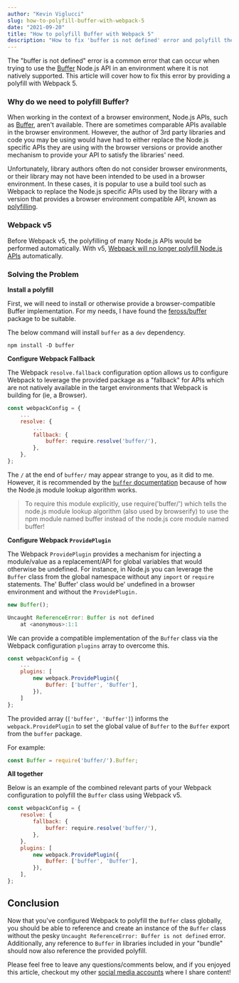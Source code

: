 ```yaml
---
author: "Kevin Viglucci"
slug: how-to-polyfill-buffer-with-webpack-5
date: "2021-09-20"
title: "How to polyfill Buffer with Webpack 5"
description: "How to fix 'buffer is not defined' error and polyfill the Node.js Buffer API for browsers with Webpack 5."
---
```


The "buffer is not defined" error is a common error that can occur when trying to use the [Buffer](https://nodejs.org/api/buffer.html) Node.js API in an environment where it is not natively supported. This article will cover how to fix this error by providing a polyfill with Webpack 5.

### Why do we need to polyfill Buffer?

When working in the context of a browser environment, Node.js APIs, such as [Buffer](https://nodejs.org/api/buffer.html), aren't available. There are sometimes comparable APIs available in the browser environment. However, the author of 3rd party libraries and code you may be using would have had to either replace the Node.js specific APIs they are using with the browser versions or provide another mechanism to provide your API to satisfy the libraries' need.

Unfortunately, library authors often do not consider browser environments, or their library may not have been intended to be used in a browser environment. In these cases, it is popular to use a build tool such as Webpack to replace the Node.js specific APIs used by the library with a version that provides a browser environment compatible API, known as [polyfilling](https://developer.mozilla.org/en-US/docs/Glossary/Polyfill).

### Webpack v5

Before Webpack v5, the polyfilling of many Node.js APIs would be performed automatically. With v5, [Webpack will no longer polyfill Node.js APIs](https://webpack.js.org/blog/2020-10-10-webpack-5-release/#automatic-nodejs-polyfills-removed) automatically.

### Solving the Problem

__Install a polyfill__

First, we will need to install or otherwise provide a browser-compatible Buffer implementation. For my needs, I have found the [feross/buffer](https://www.npmjs.com/package/buffer) package to be suitable.

The below command will install `buffer` as a `dev` dependency.

```
npm install -D buffer
```

__Configure Webpack Fallback__

The Webpack `resolve.fallback` configuration option allows us to configure Webpack to leverage the provided package as a "fallback" for APIs which are not natively available in the target environments that Webpack is building for (ie, a Browser).

```js
const webpackConfig = {
    ...
    resolve: {
        ...
        fallback: {
            buffer: require.resolve('buffer/'),
        },
    },
};
```

The `/` at the end of `buffer/` may appear strange to you, as it did to me. However, it is recommended by the [`buffer` documentation](https://www.npmjs.com/package/buffer#usage) because of how the Node.js module lookup algorithm works.

> To require this module explicitly, use require('buffer/') which tells the node.js module lookup algorithm (also used by browserify) to use the npm module named buffer instead of the node.js core module named buffer!

__Configure Webpack `ProvidePlugin`__

The Webpack `ProvidePlugin` provides a mechanism for injecting a module/value as a replacement/API for global variables that would otherwise be undefined. For instance, in Node.js you can leverage the `Buffer` class from the global namespace without any `import` or `require` statements. The' Buffer' class would be' undefined in a browser environment and without the `ProvidePlugin.`

```js
new Buffer();

Uncaught ReferenceError: Buffer is not defined
    at <anonymous>:1:1
```

We can provide a compatible implementation of the `Buffer` class via the Webpack configuration `plugins` array to overcome this.

```js
const webpackConfig = {
    ...
    plugins: [
        new webpack.ProvidePlugin({
            Buffer: ['buffer', 'Buffer'],
        }),
    ]
};
```

The provided array (`['buffer', 'Buffer']`) informs the `webpack.ProvidePlugin` to set the global value of `Buffer` to the `Buffer` export from the `buffer` package.

For example:

```js
const Buffer = require('buffer/').Buffer;
```

__All together__

Below is an example of the combined relevant parts of your Webpack configuration to polyfill the `Buffer` class using Webpack v5.

```js
const webpackConfig = {
    resolve: {
        fallback: {
            buffer: require.resolve('buffer/'),
        },
    },
    plugins: [
        new webpack.ProvidePlugin({
            Buffer: ['buffer', 'Buffer'],
        }),
    ],
};
```

## Conclusion

Now that you've configured Webpack to polyfill the `Buffer` class globally, you should be able to reference and create an instance of the `Buffer` class without the pesky `Uncaught ReferenceError: Buffer is not defined` error. Additionally, any reference to `Buffer` in libraries included in your "bundle" should now also reference the provided polyfill.

Please feel free to leave any questions/comments below, and if you enjoyed this article, checkout my other [social media accounts](https://linktr.ee/viglucci) where I share content!
